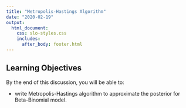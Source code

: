 ```yaml
---
title: "Metropolis-Hastings Algorithm"
date: "2020-02-19"
output: 
  html_document:
    css: slo-styles.css 
    includes:
      after_body: footer.html
---
```


## Learning Objectives

By the end of this discussion, you will be able to:

- write Metropolis-Hastings algorithm to approximate the posterior for Beta-Binomial model.

<br>
<br>
<br>